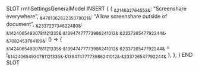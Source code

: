 SLOT rmhSettingsGeneralModel
    INSERT {
        {
           ~&214632764553&~: "Screenshare everywhere",
           ~&478136262235079021&~: "Allow screenshare outside of document",
           ~&233723734822480&~: ~&14240654930781121335&~.~&13947477773986241012&~.~&233726547792244&~,
           ~&7082453764199&~: () => { ~&14240654930781121335&~.~&13947477773986241012&~.~&233726547792244&~ = !~&14240654930781121335&~.~&13947477773986241012&~.~&233726547792244&~ },
        },
    }
END SLOT
